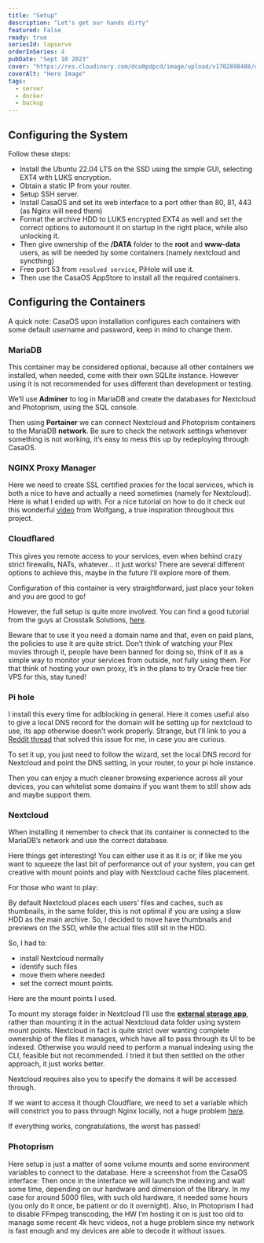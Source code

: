 ---
title: "Setup"
description: "Let's get our hands dirty"
featured: False
ready: true
seriesId: lapserve
orderInSeries: 4
pubDate: "Sept 10 2023"
cover: "https://res.cloudinary.com/dcu0pdpcd/image/upload/v1702898488/dev_website/blog/lapserve/AdobeStock_164586542-1568x882_cyss7f.jpg"
coverAlt: "Hero Image"
tags:
  - server
  - docker
  - backup
---

## Configuring the System

Follow these steps:

- Install the Ubuntu 22.04 LTS on the SSD using the simple GUI, selecting EXT4 with LUKS encryption.
- Obtain a static IP from your router.
- Setup SSH server.
- Install CasaOS and set its web interface to a port other than 80, 81, 443 (as Nginx will need them)
- Format the archive HDD to LUKS encrypted EXT4 as well and set the correct options to automount it on startup in the right place, while also unlocking it.
- Then give ownership of the **/DATA** folder to the **root** and **www-data** users, as will be needed by some containers (namely nextcloud and syncthing)
- Free port 53 from `resolved service`, PiHole will use it.
- Then use the CasaOS AppStore to install all the required containers.

## Configuring the Containers

A quick note: CasaOS upon installation configures each containers with some default username and password, keep in mind to change them.

### MariaDB

This container may be considered optional, because all other containers we installed, when needed, come with their own SQLite instance. However using it is not recommended for uses different than development or testing.

We’ll use **Adminer** to log in MariaDB and create the databases for Nextcloud and Photoprism, using the SQL console.

Then using **Portainer** we can connect Nextcloud and Photoprism containers to the MariaDB **network**.
Be sure to check the network settings whenever something is not working, it’s easy to mess this up by redeploying through CasaOS.

### NGINX Proxy Manager

Here we need to create SSL certified proxies for the local services, which is both a nice to have and actually a need sometimes (namely for Nextcloud).
Here is what I ended up with.
For a nice tutorial on how to do it check out this wonderful [video](https://www.youtube.com/watch?v=qlcVx-k-02E) from Wolfgang, a true inspiration throughout this project.

### Cloudflared

This gives you remote access to your services, even when behind crazy strict firewalls, NATs, whatever… it just works!
There are several different options to achieve this, maybe in the future I’ll explore more of them.

Configuration of this container is very straightforward, just place your token and you are good to go!

However, the full setup is quite more involved. You can find a good tutorial from the guys at Crosstalk Solutions, [here](https://www.youtube.com/watch?v=ZvIdFs3M5ic).

Beware that to use it you need a domain name and that, even on paid plans, the policies to use it are quite strict. Don’t think of watching your Plex movies through it, people have been banned for doing so, think of it as a simple way to monitor your services from outside, not fully using them. 
For that think of hosting your own proxy, it’s in the plans to try Oracle free tier VPS for this, stay tuned!

### Pi hole

I install this every time for adblocking in general.
Here it comes useful also to give a local DNS record for the domain will be setting up for nextcloud to use, its app otherwise doesn’t work properly.
Strange, but I’ll link to you a [Reddit thread](https://www.reddit.com/r/NextCloud/comments/1085d05/internal_and_external_access_to_nextcloud_with/) that solved this issue for me, in case you are curious.

To set it up, you just need to follow the wizard, set the local DNS record for Nextcloud and point the DNS setting, in your router, to your pi hole instance.

Then you can enjoy a much cleaner browsing experience across all your devices, you can whitelist some domains if you want them to still show ads and maybe support them.

### Nextcloud

When installing it remember to check that its container is connected to the MariaDB’s network and use the correct database.

Here things get interesting! You can either use it as it is or, if like me you want to squeeze the last bit of performance out of your system, you can get creative with mount points and play with Nextcloud cache files placement.

For those who want to play:

By default Nextcloud places each users’ files and caches, such as thumbnails, in the same folder, this is not optimal if you are using a slow HDD as the main archive. So, I decided to move have thumbnails and previews on the SSD, while the actual files still sit in the HDD.

So, I had to:

- install Nextcloud normally
- identify such files
- move them where needed
- set the correct mount points.

Here are the mount points I used.

To mount my storage folder in Nextcloud I’ll use the **[external storage app](https://docs.nextcloud.com/server/latest/admin_manual/configuration_files/external_storage_configuration_gui.html)**, rather than mounting it in the actual Nextcloud data folder using system mount points.
Nextcloud in fact is quite strict over wanting complete ownership of the files it manages, which have all to pass through its UI to be indexed. Otherwise you would need to perform a manual indexing using the CLI, feasible but not recommended. I tried it but then settled on the other approach, it just works better.

Nextcloud requires also you to specify the domains it will be accessed through.

If we want to access it though Cloudflare, we need to set a variable which will constrict you to pass through Nginx locally, not a huge problem [here](https://youtu.be/p0I8pikm2P4?si=2TgPDBjzW6_F4HDX&t=959).

If everything works, congratulations, the worst has passed!

### Photoprism

Here setup is just a matter of some volume mounts and some environment variables to connect to the database. Here a screenshot from the CasaOS interface:
Then once in the interface we will launch the indexing and wait some time, depending on our hardware and dimension of the library.
In my case for around 5000 files, with such old hardware, it needed some hours (you only do it once, be patient or do it overnight).
Also, in Photoprism I had to disable FFmpeg transcoding, the HW I’m hosting it on is just too old to manage some recent 4k hevc videos, not a huge problem since my network is fast enough and my devices are able to decode it without issues.
